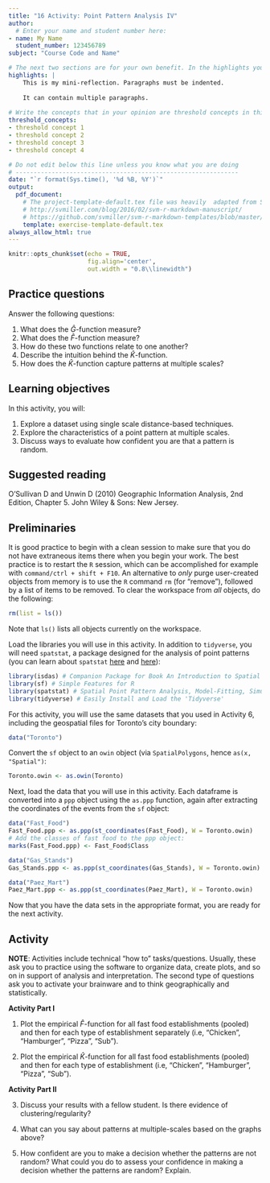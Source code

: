 ```yaml
---
title: "16 Activity: Point Pattern Analysis IV"
author:
  # Enter your name and student number here:
- name: My Name
  student_number: 123456789
subject: "Course Code and Name"

# The next two sections are for your own benefit. In the highlights you can briefly reflect about your learning experience while working on this activity. After completing the questions in the activity, use this space to write your thoughts about your learning experience. What did you learn working on this assignment? How were you challenged? Was it easy? What did you do that worked? What would you do differently? You can use more than one paragraph but remember to indent the paragraphs. This summary does not need to be very long, try to write it in about 200 words.
highlights: |
    This is my mini-reflection. Paragraphs must be indented.
    
    It can contain multiple paragraphs.
    
# Write the concepts that in your opinion are threshold concepts in this exercise. A threshold concept is a key idea that once you grasp it, it changes your understanding of a topic, phenomenon, subject, method, etc. Write between three and five threshold concepts that apply to your learning experience working on this exercise.
threshold_concepts: 
- threshold concept 1
- threshold concept 2 
- threshold concept 3
- threshold concept 4

# Do not edit below this line unless you know what you are doing
# --------------------------------------------------------------
date: "`r format(Sys.time(), '%d %B, %Y')`"
output:
  pdf_document:
    # The project-template-default.tex file was heavily  adapted from Steven V. Miller's template for academic manuscripts. See:
    # http://svmiller.com/blog/2016/02/svm-r-markdown-manuscript/
    # https://github.com/svmiller/svm-r-markdown-templates/blob/master/svm-latex-ms.tex
    template: exercise-template-default.tex
always_allow_html: true
---
```


```r
knitr::opts_chunk$set(echo = TRUE,
                      fig.align='center',
                      out.width = "0.8\\linewidth")
```

## Practice questions

Answer the following questions:

1. What does the $\hat{G}$-function measure?
2. What does the $\hat{F}$-function measure?
3. How do these two functions relate to one another?
4. Describe the intuition behind the $\hat{K}$-function. 
5. How does the $\hat{K}$-function capture patterns at multiple scales?

## Learning objectives

In this activity, you will:

1. Explore a dataset using single scale distance-based techniques.
2. Explore the characteristics of a point pattern at multiple scales.
3. Discuss ways to evaluate how confident you are that a pattern is random.

## Suggested reading

O'Sullivan D and Unwin D (2010) Geographic Information Analysis, 2nd Edition, Chapter 5. John Wiley & Sons: New Jersey.

## Preliminaries

It is good practice to begin with a clean session to make sure that you do not have extraneous items there when you begin your work. The best practice is to restart the `R` session, which can be accomplished for example with `command/ctrl + shift + F10`. An alternative to _only_ purge user-created objects from memory is to use the `R` command `rm` (for "remove"), followed by a list of items to be removed. To clear the workspace from _all_ objects, do the following:
```r
rm(list = ls())
```

Note that `ls()` lists all objects currently on the workspace.

Load the libraries you will use in this activity. In addition to `tidyverse`, you will need `spatstat`, a package designed for the analysis of point patterns (you can learn about `spatstat` [here](https://cran.r-project.org/web/packages/spatstat/vignettes/getstart.pdf) and [here](http://spatstat.org/resources/spatstatJSSpaper.pdf)):
```r
library(isdas) # Companion Package for Book An Introduction to Spatial Data Analysis and Statistics
library(sf) # Simple Features for R
library(spatstat) # Spatial Point Pattern Analysis, Model-Fitting, Simulation, Tests
library(tidyverse) # Easily Install and Load the 'Tidyverse'
```

For this activity, you will use the same datasets that you used in Activity 6, including the geospatial files for Toronto's city boundary:
```r
data("Toronto")
```

Convert the `sf` object to an `owin` object (via `SpatialPolygons`, hence `as(x, "Spatial")`:
```r
Toronto.owin <- as.owin(Toronto)
```

Next, load the data that you will use in this activity. Each dataframe is converted into a `ppp` object using the `as.ppp` function, again after extracting the coordinates of the events from the `sf` object:
```r
data("Fast_Food")
Fast_Food.ppp <- as.ppp(st_coordinates(Fast_Food), W = Toronto.owin)
# Add the classes of fast food to the ppp object:
marks(Fast_Food.ppp) <- Fast_Food$Class

data("Gas_Stands")
Gas_Stands.ppp <- as.ppp(st_coordinates(Gas_Stands), W = Toronto.owin)

data("Paez_Mart")
Paez_Mart.ppp <- as.ppp(st_coordinates(Paez_Mart), W = Toronto.owin)
```

Now that you have the data sets in the appropriate format, you are ready for the next activity.

## Activity

**NOTE**: Activities include technical "how to" tasks/questions. Usually, these ask you to practice using the software to organize data, create plots, and so on in support of analysis and interpretation. The second type of questions ask you to activate your brainware and to think geographically and statistically.

**Activity Part I**

1. Plot the empirical $\hat{F}$-function for all fast food establishments (pooled) and then for each type of establishment separately (i.e, "Chicken", "Hamburger", "Pizza", "Sub").

2. Plot the empirical $\hat{K}$-function for all fast food establishments (pooled) and then for each type of establishment (i.e, "Chicken", "Hamburger", "Pizza", "Sub").

**Activity Part II**

3. Discuss your results with a fellow student. Is there evidence of clustering/regularity?

4. What can you say about patterns at multiple-scales based on the graphs above?

5. How confident are you to make a decision whether the patterns are not random? What could you do to assess your confidence in making a decision whether the patterns are random? Explain.
